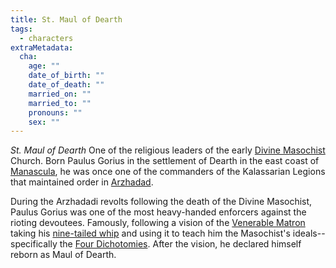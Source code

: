 ```yaml
---
title: St. Maul of Dearth
tags:
  - characters
extraMetadata:
  cha:
    age: ""
    date_of_birth: ""
    date_of_death: ""
    married_on: ""
    married_to: ""
    pronouns: ""
    sex: ""
---
```


<Stub />

*St. Maul of Dearth* One of the religious leaders of the early
[Divine Masochist](../religions/divine-masochism/index.mdx) Church. Born Paulus
Gorius in the settlement of Dearth in the east coast of
[Manascula](../locations/manascula.mdx), he was once one of the commanders of
the Kalassarian Legions that maintained order in
[Arzhadad](../locations/arzhadad.mdx).

During the Arzhadadi revolts following the death of the Divine Masochist, Paulus
Gorius was one of the most heavy-handed enforcers against the rioting devoutees.
Famously, following a vision of the [Venerable Matron](./venerable-matron.mdx)
taking his
[nine-tailed whip](../religions/divine-masochism/nine-tailed-whip.mdx) and using
it to teach him the Masochist's ideals--specifically the
[Four Dichotomies](../religions/divine-masochism/orthodox/doctrine/four-dichotomies.mdx).
After the vision, he declared himself reborn as Maul of Dearth.
